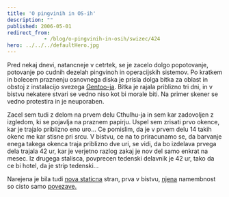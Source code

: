 ```yaml
---
title: 'O pingvinih in OS-ih'
description: ""
published: 2006-05-01
redirect_from: 
            - /blog/o-pingvinih-in-osih/swizec/424
hero: ../../../defaultHero.jpg
---
```


Pred nekaj dnevi, natancneje v cetrtek, se je zacelo dolgo popotovanje, potovanje po cudnih dezelah pingvinoh in operacijskih sistemov. Po kratkem in bolecem praznenju osnovnega diska je prisla dolga bitka za oblast in obstoj z instalacijo svezega [Gentoo-ja](http://gentoo.org). Bitka je rajala priblizno tri dni, in v bistvu nekatere stvari se vedno niso kot bi morale biti. Na primer skener se vedno protestira in je neuporaben.  

Zacel sem tudi z delom na prvem delu Cthulhu-ja in sem kar zadovoljen z izgledom, ki se pojavlja na praznem papirju. Uspel sem zrisati prvo okence, kar je trajalo priblizno eno uro... Ce pomislim, da je v prvem delu 14 takih okenc me kar stisne pri srcu. V bistvu, ce na to priracunamo se, da barvanje enega takega okenca traja priblizno dve uri, se vidi, da bo izdelava prvega dela trajala 42 ur, kar je verjetno razlog zakaj je nov del samo enkrat na mesec. Iz drugega stalisca, povprecen tedenski delavnik je 42 ur, tako da ce bi hotel, da je strip tedenski...  

Narejena je bila tudi [nova staticna](http://swizec.com/index.php/mode=pages/submode=Links) stran, prva v bistvu, [njena](http://swizec.com/index.php/mode=pages/submode=Links) namembnost so cisto samo [povezave.](http://swizec.com/index.php/mode=pages/submode=Links)
